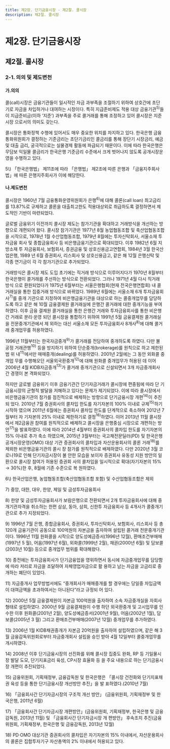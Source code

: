 ```yaml
---
title: 제2장. 단기금융시장 - 제2절. 콜시장
description: 제2절. 콜시장
---
```


# 제2장. 단기금융시장

## 제2절. 콜시장

### 2-1. 의의 및 제도변천

#### 가.의의

콜(call)시장은 금융기관들이 일시적인 자금 과부족을 조절하기 위하여 상호간에 초단
기로 자금을 차입하거나 대여하는 시장이다. 특히 지급준비제도 적용 대상 금융기관$^{5)}$들이 
지급준비금(이하 ‘지준’) 과부족을 주로 콜거래를 통해 조정하고 있어 콜시장은 지준시장
으로서의 의미도 갖는다. 

콜시장은 통화정책 수행에 있어서도 매우 중요한 위치를 차지하고 있다. 한국은행 금융
통화위원회가 결정하는 기준금리는 초단기금리인 콜금리를 통해 장단기 시장금리, 예금 
및 대출 금리, 궁극적으로는 실물경제 활동에 파급되기 때문이다. 이에 따라 한국은행은 
무담보 익일물 콜금리가 한국은행 기준금리 수준에서 크게 벗어나지 않도록 공개시장운
영을 수행하고 있다. 

<GComment>
5\) 「한국은행법」 제11조에 따라 「은행법」 제2조에 따른 은행과 「금융지주회사법」에 따른 은행지주회사가 이에 해당한다. 

</GComment>

#### 나.제도변천

콜시장은 1960년 7월 금융통화운영위원회가 은행$^{6)}$에 대해 콜론(call loan) 최고금리를 
13.87%로 규제하고 콜론을 대출최고한도 적용대상외로 취급하도록 결정하면서 제도적인 
기반이 마련되었다.

글로벌 금융위기 이전까지 콜시장 제도는 참가기관을 확대하고 거래방식을 개선하는 방향으로 개편되어 왔다. 콜시장 참가기관은 1977년 8월 농업협동조합 및 축산업협동조합을 
시작으로, 1978년 1월 수산업협동조합, 1979년 8월에는 투자신탁회사, 서울소재 투자금융
회사 및 종합금융회사 등 비은행금융기관으로 확대되었다. 이후 1982년 6월 지방소재 투
자금융회사, 보험회사, 증권금융 및 상호신용금고연합회, 1984년 3월 한국산업은행, 1989
년 6월 증권회사, 리스회사 및 상호신용금고, 같은 해 12월 은행신탁 및 각종 연기금이 각
각 참가기관으로 추가되었다.

거래방식은 콜시장 제도 도입 초기에는 직거래 방식으로 이루어지다가 1970년 8월부터 
한국은행이 콜거래를 주선하는 방식으로 전환되었다. 그러나 1971년 4월 다시 직거래 방식
으로 환원되었다가 1975년 6월부터는 서울은행협회(현재 전국은행연합회) 내 콜거래실을 
통한 집중거래 방식으로 바뀌었다. 1989년 6월에는 서울소재 6개 투자금융회사$^{7)}$를 중개
기관으로 지정하여 비은행금융기관을 대상으로 하는 콜중개업무를 담당하도록 하고 같은 
해 10월 금융결제원 콜거래실에 은행간 콜거래에 대한 중개기능을 부여하였다. 이후 금융
결제원 콜거래실을 통한 은행간 거래와 투자금융회사를 통한 비은행간 거래로 분리·운영
되던 콜시장을 통합하기 위하여 1991년 5월 금융결제원 콜거래실을 전문중개기관에서 제
외하는 대신 서울소재 모든 투자금융회사 8개사$^{8)}$에 대해 콜거래 중개업무를 허용하였다.

1996년 11월부터는 한국자금중개$^{9)}$가 콜거래를 전담하여 중개하도록 하였다. 다만 불
공정 거래관행$^{10)}$ 등을 방지하기 위하여 단순중개(brokerage)를 원칙으로 하고 제한된 범
위 내$^{11)}$에서만 매매중개(dealing)를 허용하였다. 2001년 2월에는 그 동안 외화콜 중개업
무를 수행해오던 서울외국환중개$^{12)}$에 대해 원화콜 중개업무가 허용된 데 이어 2006년 4월 KIDB자금중개$^{13)}$가 콜거래 중개기관으로 신설되면서 3개 자금중개회사 간 경쟁이 본
격화되었다.

하지만 글로벌 금융위기 이후 금융기관간 단기자금거래가 콜시장에 편중됨에 따라 단
기금융시장의 균형적 발달을 저해하고 있다는 문제가 제기되었다. 이에 따라 콜시장에서 
비은행금융기관의 참가를 점진적으로 배제하는 방향으로 단기금융시장 개편$^{14)}$이 추진되
었다. 2010년 7월 증권회사의 콜차입 한도를 자기자본의 100% 이내로 규제$^{15)}$하기 시작하
였으며 2011년 6월에는 증권회사 콜차입 한도를 단계적으로 축소하여 2012년 7월부터 자
기자본의 25% 이내로 제한하기로 결정$^{16)}$하였다. 이어 2013년 11월 콜시장에서 제2금융권 
참여를 원칙적으로 배제하고 콜시장을 은행중심 시장으로 개편하는 방안$^{17)}$을 발표하였다. 
이에 따라 2014년 4월부터 증권회사의 콜차입 한도를 자기자본의 15% 이내로 추가 축소
하였으며, 2015년 3월부터는 국고채전문딜러(PD) 및 한국은행 공개시장운영(OMO) 대상
기관 증권회사의 콜차입과 자산운용회사의 콜론 거래$^{18)}$를 제외한 비은행금융기관의 콜시
장 참가를 원칙적으로 배제하였다. 다만 2020년 3월 코로나19로 인해 단기자금시장이 불
안한 모습을 보이자 증권회사 유동성 지원 방안의 일환으로 콜시장 참여가 허용된 증권회
사의 콜차입을 일시적으로 확대(자기자본의 15% → 30%)한 후, 8월에 기존 수준으로 복
원하였다.

<GCenterImg src ="/fm/t2-3.png" />
<GCenterImg src ="/fm/t2-3(2).png" caption="표2-3. 콜시장 관련 제도 변천"/>

<GComment>
6\) 한국산업은행, 농업협동조합(축산업협동조합 포함) 및 수산업협동조합은 제외

7\) 중앙, 대한, 대우, 한양, 제일 및 금성투자금융회사

8\) 한양 및 금성투자금융회사가 보람은행으로 전환되면서 2개 투자금융회사에 대해 중개기관자격을 취소하는 한편 삼삼, 동아, 삼희, 신한투
자금융회사 등 4개사가 콜중개기관으로 추가 지정되었다.

9\) 1996년 7월 은행, 종합금융회사, 증권회사, 투자신탁회사, 보험회사, 리스회사 등 총 120개 금융기관이 공동으로 100억원의 자본금을 
출자하여 설립된 콜거래 전문중개기관이다. 1996년 11월 원화콜을 시작으로 양도성예금증서(1996년 12월), 환매조건부매매(1997년 5
월), 어음(1997년 6월), 외화콜(1999년 2월), 채권(2000년 6월) 및 담보콜(2003년 10월) 등으로 중개업무 범위를 확대해왔다. 

10\) 종전에는 투자금융회사가 단기금융업을 영위하면서 동시에 자금중개업무를 담당함에 따라 저리로 자금을 조달하여 자체영업자금으로 활
용하고 남는 자금을 고금리로 중개하는 폐단이 있었다. 

11\) 자금중개사 업무방법서에도 “중개회사가 매매중개를 할 경우에는 당일중 차입금액이 대여금액을 초과하여서는 아니된다”라고 규정되
어 있다. 

12\) 2000년 5월 금융결제원이 자본금 100억원을 출자하여 소속 자금중개실을 자회사 형태로 설립하였다. 2000년 9월 금융결제원이 수행
하던 외국환중개 및 고시업무를 인수한 이후 원화콜(2001년 2월), 양도성예금증서(2001년 9월), 어음(2002년 1월), 담보콜(2005년 3
월) 그리고 환매조건부매매(2007년 12월) 중개업무를 추가하였다.

13\) 2006년 1월 KIDB채권중개가 자본금 20억원을 출자하여 설립하였으며, 같은 해 3월 금융감독위원회로부터 자금중개회사 설립을 승인
받아 4월 12일부터 콜중개업무를 개시하였다.

14\) 2008년 이후 단기금융시장의 선진화를 위해 콜시장 집중도 완화, RP 등 기일물시장 발달 도모, 단기지표금리 육성, CP시장 효율화 등
을 주요 내용으로 하는 단기금융시장 개편이 추진되었다.

15\) 금융위원회, 기획재정부, 금융감독원 및 한국은행은 「콜시장 건전화와 단기지표채권 육성 등을 통한 단기금융시장 개선방안 추진」을 발
표하였다.(2010년 7월)

16\) 「금융회사간 단기자금시장의 구조적 개선 방안」 (금융위원회, 기획재정부 및 한국은행, 2011년 6월)

17\) 「금융회사간 단기자금시장 개편방안」(금융위원회, 기획재정부, 한국은행 및 금융감독원, 2013년 11월) 및 「금융회사간 단기자금시장 개
편방안」 후속조치 추진(금융위원회, 기획재정부, 한국은행 및 금융감독원, 2013년 12월)

18\) PD·OMO 대상기관 증권회사의 콜차입은 자기자본의 15% 이내에서, 자산운용회사의 콜론은 집합투자기구 자산총액의 2% 이내에서 
허용되고 있다.
</GComment>